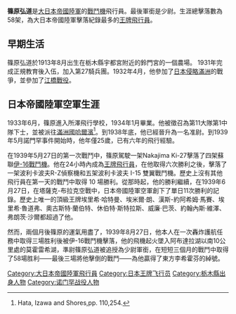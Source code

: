 {{軍人模板
| nickname=東洋的[[曼弗雷德·冯·里希特霍芬|里希特霍芬]]
| name=<big>{{lang|ja|篠原弘道}}</big><br />{{lang|ja|しのはら　ひろみち}}
| lived=1913年8月15日—1939年8月27日
| placeofbirth=[[日本|日本]][[栃木縣|栃木縣]]河內郡雀宮村(今栃木縣宇都宮市雀之宮)
| image=[[File:_HiromichiShinohara.JPG|File: HiromichiShinohara.JPG]]
| allegiance=[[大日本帝國陸軍|大日本帝國陸軍]]
| serviceyears=1934年—1939年
| rank=陸軍少尉
| commands=
| battles=
| awards=
}}
{{Japanese|japanese=篠原 弘道|kana=しのはら　ひろみち|romaji=Shinohara Hiromichi}}
'''篠原弘道'''{{BD|1913年|8月15日|1939年|8月27日|Shinohara HIromichi}}是[[大日本帝國陸軍|大日本帝國陸軍]]的[[戰鬥機|戰鬥機]]飛行員。最後軍銜是少尉。生涯總擊落數為58架，為大日本帝國陸軍擊落紀錄最多的[[王牌飛行員|王牌飛行員]]。

== 早期生活 ==
篠原弘道於1913年8月出生在栃木縣宇都宮附近的鈴門宮的一個農場。 1931年完成正規教育後入伍，加入第27騎兵團。1932年4月，他參加了[[九一八事變|日本侵略滿洲]]的戰爭，並參加了[[江橋戰鬥|江橋戰役]]。

== 日本帝國陸軍空軍生涯 ==
1933年6月，篠原進入所澤飛行學校，1934年1月畢業。他被徵召為第11大隊第1中隊下士，並被派往[[满洲国|滿洲國]][[哈尔滨市|哈爾濱]]<ref>Hata, Izawa and Shores,pp. 110,254.</ref>。到1938年底，他已經晉升為一名准尉。到1939年5月諾門罕事件開始時，他年僅25歲，已有六年的飛行經驗。

在1939年5月27日的第一次戰鬥中，篠原駕駛一架Nakajima Ki-27擊落了四架蘇聯[[伊-16戰鬥機|伊-16戰鬥機]]。他在24小時內成為[[王牌飞行员|王牌飛行員]]，在他取得六次勝利之後，擊落了一架波利卡波夫R-Z偵察機和五架波利卡波夫 I-15 雙翼戰鬥機。歷史上沒有其他飛行員在第一天的戰鬥中取得 10 場勝利。從那時起，他的勝利繼續，在1939年6月27日，在塔薩克-布拉克空戰中，日本帝國陸軍空軍創下了單日11次勝利的記錄。歷史上唯一的頂級王牌埃里希·哈特曼、埃米爾·朗、漢斯-約阿希姆·馬賽、埃里希·魯道弗、奧古斯特·蘭伯特、休伯特·斯特拉斯、威廉·巴茨、約翰內斯·維澤、弗朗茨·沙爾都超過了他。

然而，兩個月後篠原的運氣用盡了，1939年8月27日，他本人在一次轟炸護航任務中取得三場胜利後被伊-16戰鬥機擊落，他的飛機起火墜入阿布達拉湖以南10公里處的莫霍雷希湖，準尉篠原弘道被追授為少尉軍銜，在短短三個月的戰鬥中取得了58場胜利——最後三場將他擊倒的戰鬥——為他贏得了東方李希霍芬的綽號。

{{DEFAULTSORT:Shinohara Hiromichi}}
[[Category:大日本帝國陸軍飛行員|Category:大日本帝國陸軍飛行員]]
[[Category:日本王牌飞行员|Category:日本王牌飞行员]]
[[Category:栃木縣出身人物|Category:栃木縣出身人物]]
[[Category:诺门罕战役人物|Category:诺门罕战役人物]]
{{Mil-stub}}